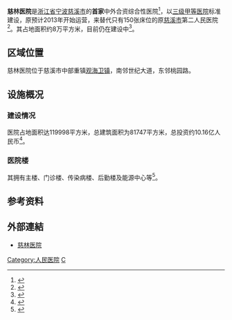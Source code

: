 {{expand|time=2014-02-05T03:22:45+00:00}}
{{coord|30|09|56|N|121|25|22|E|type:landmark|display=title}}
{{Infobox hospital
| Name        = 慈林医院（慈溪市第二人民医院）<br />
| Org/Group   = [[中国医疗控股有公司|中国医疗控股有公司]]（CHC）<br />慈溪市卫生局
| Image       =File:慈林医院（慈溪市第二人民医院）.jpg
| Caption     =慈林医院
| Logo        = 
| Location    =[[浙江省|浙江省]][[宁波|宁波]][[慈溪市|慈溪市]][[观海卫镇|观海卫镇]]
| County      = 
| Province    = 
| Country     = [[中国|中国]]
| Coordinates = 
| Funding     = 中美合资
| Type        = 综合医院
| Speciality  = 
| Standards   = 
| Emergency   = 有
| Helipad     =
| Network     = 
| Beds        = 500（开业初期）
| Founded     = 2014年
| Closed      = 
| Website     =
| Wiki-Links  = 
}}

'''慈林医院'''是[[浙江省|浙江省]][[宁波|宁波]][[慈溪市|慈溪市]]的'''首家'''中外合资综合性医院<ref>{{Cite web |url = http://weisheng.cixi.gov.cn/art/2013/12/27/art_5566_1056233.html |title = 全市首家中外合资综合性医院--慈林医院步入竣工倒计时 |author = 陈鹏 |date = 2013-12-27 |publisher = 慈溪市卫生局 |language = zh |accessdate = 2014-02-21 |quote = 全市首家中外合资综合性医院 |archive-url = https://web.archive.org/web/20140225225318/http://weisheng.cixi.gov.cn/art/2013/12/27/art_5566_1056233.html |archive-date = 2014-02-25 |dead-url = yes }}</ref>，以[[三级甲等医院|三级甲等医院]]标准建设，原预计2013年开始运营，来替代只有150张床位的原[[慈溪市|慈溪市]]第二人民医院<ref>{{Cite web|url =http://cn.chc-healthcare.com/index.php?option=com_content&view=article&id=22&Itemid=29|title =慈林医院|author =|date =|publisher =|language =zh, en|accessdate =2014-02-05|quote =替代只有150张床位的原慈溪市第二人民医院|deadurl =yes|archiveurl =https://web.archive.org/web/20151224050922/http://cn.chc-healthcare.com/index.php?option=com_content&view=article&id=22&Itemid=29|archivedate =2015-12-24}}</ref>。其占地面积约8万平方米，目前仍在建设中<ref>{{Cite web|url =http://cn.chc-healthcare.com/index.php?option=com_content&view=article&id=22&Itemid=29|title =慈林医院|author =|date =|publisher =|language =zh, en|accessdate =2014-02-05|quote =占地[[面积|面积]]约8万平方米|archive-date =2015-12-24|archive-url =https://web.archive.org/web/20151224050922/http://cn.chc-healthcare.com/index.php?option=com_content&view=article&id=22&Itemid=29|dead-url =yes}}</ref>。

==区域位置==
慈林医院位于慈溪市中部重镇[[观海卫镇|观海卫镇]]，南邻世纪大道，东邻桃园路。

==设施概况==
===建设情况===
医院占地面积达119998平方米，总建筑面积为81747平方米，总投资约10.16亿人民币<ref>{{Cite web |url = http://weisheng.cixi.gov.cn/art/2013/12/27/art_5566_1056233.html |title = 全市首家中外合资综合性医院--慈林医院步入竣工倒计时 |author = 陈鹏 |date = 2013-12-27 |publisher = 慈溪市卫生局 |language = zh |accessdate = 2014-02-21 |quote = 总用地面积119998平方米，总建筑面积81747平方米，总投资10.16亿人民币 |archive-url = https://web.archive.org/web/20140225225318/http://weisheng.cixi.gov.cn/art/2013/12/27/art_5566_1056233.html |archive-date = 2014-02-25 |dead-url = yes }}</ref>。
===医院楼===
其拥有主楼、门诊楼、传染病楼、后勤楼及能源中心等<ref>{{Cite web |url = http://weisheng.cixi.gov.cn/art/2013/12/27/art_5566_1056233.html |title = 全市首家中外合资综合性医院--慈林医院步入竣工倒计时 |author = 陈鹏 |date = 2013-12-27 |publisher = 慈溪市卫生局 |language = zh |accessdate = 2014-02-21 |quote = 拥有主楼、门诊楼、传染病楼、后勤楼及能源中心等 |archive-url = https://web.archive.org/web/20140225225318/http://weisheng.cixi.gov.cn/art/2013/12/27/art_5566_1056233.html |archive-date = 2014-02-25 |dead-url = yes }}</ref>。

==参考资料==
{{Reflist}}

== 外部連結 ==
*{{zh}}{{en}}[http://cn.chc-healthcare.com/index.php?option=com_content&view=article&id=22&Itemid=29 慈林医院] {{Wayback|url=http://cn.chc-healthcare.com/index.php?option=com_content&view=article&id=22&Itemid=29 |date=20151224050922 }}

[[Category:人民医院|Category:人民医院]]
[[Category:宁波医院|C]]